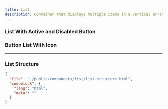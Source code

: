 ```yaml
---
title: List
description: Container that displays multiple items in a vertical arrangement.
---
```


<ComponentPreview src="list" />

### List With Active and Disabled Button

<ComponentPreview src="list-active" />

### Button List With Icon

<ComponentPreview src="list-button-icon" />

---

### List Structure

```json doc-gen:file
{
  "file": "./public/components/list/list-structure.html",
  "codeblock": {
    "lang": "html",
    "meta": ""
  }
}
```
````
